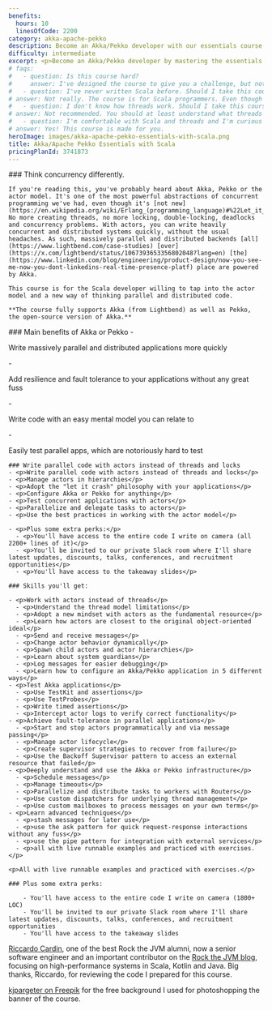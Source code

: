```yaml
---
benefits:
  hours: 10
  linesOfCode: 2200
category: akka-apache-pekko
description: Become an Akka/Pekko developer with our essentials course. Master the fundamentals of Akka/Pekko with Scala and distributed JVM applications through clear lessons, practical exercises, and a smooth learning curve. Ideal for those with some programming experience, this course will quickly equip you with essential skills to effectively tackle real-world distributed challenges.
difficulty: intermediate
excerpt: <p>Become an Akka/Pekko developer by mastering the essentials of Akka/Pekko with Scala and distributed JVM applications with our comprehensive, hands-on course</p> # TODO: Also with classic actors.
# faqs:
#   - question: Is this course hard?
#     answer: I've designed the course to give you a challenge, but not too much that it becomes frustrating. In case you struggle with something, we have a whole group on Slack for discussions, and I'm responsive.
#   - question: I've never written Scala before. Should I take this course?
# answer: Not really. The course is for Scala programmers. Even though we do a bit of a recap at the beginning of the course to make sure we're all on the same page, that part is not enough to give you confident skills with Scala if you've never seen it before.
#   - question: I don't know how threads work. Should I take this course?
# answer: Not recommended. You should at least understand what threads are and how a normal computer can do multiple things at the same time.
#   - question: I'm comfortable with Scala and threads and I'm curious about this actor model. Should I take this course?
# answer: Yes! This course is made for you.
heroImage: images/akka-apache-pekko-essentials-with-scala.png
title: Akka/Apache Pekko Essentials with Scala
pricingPlanId: 3741873
---
```



<CourseLayout>
  <Fragment slot="goal">
    ### Think concurrency differently.

    If you're reading this, you've probably heard about Akka, Pekko or the actor model. It's one of the most powerful abstractions of concurrent programming we've had, even though it's [not new](https://en.wikipedia.org/wiki/Erlang_(programming_language)#%22Let_it_Crash%22_coding_style). No more creating threads, no more locking, double-locking, deadlocks and concurrency problems. With actors, you can write heavily concurrent and distributed systems quickly, without the usual headaches. As such, massively parallel and distributed backends [all](https://www.lightbend.com/case-studies) [over](https://x.com/lightbend/status/1067393653356802048?lang=en) [the](https://www.linkedin.com/blog/engineering/product-design/now-you-see-me-now-you-dont-linkedins-real-time-presence-platf) place are powered by Akka.

    This course is for the Scala developer willing to tap into the actor model and a new way of thinking parallel and distributed code.

    **The course fully supports Akka (from Lightbend) as well as Pekko, the open-source version of Akka.**

  </Fragment>
  <Fragment slot="skills">
    ### Main benefits of Akka or Pekko
    - <p>Write massively parallel and distributed applications more quickly</p>
    - <p>Add resilience and fault tolerance to your applications without any great fuss</p>
    - <p>Write code with an easy mental model you can relate to</p>
    - <p>Easily test parallel apps, which are notoriously hard to test</p>

    ### Write parallel code with actors instead of threads and locks
    - <p>Write parallel code with actors instead of threads and locks</p>
    - <p>Manage actors in hierarchies</p>
    - <p>Adopt the "let it crash" philosophy with your applications</p>
    - <p>Configure Akka or Pekko for anything</p>
    - <p>Test concurrent applications with actors</p>
    - <p>Parallelize and delegate tasks to actors</p>
    - <p>Use the best practices in working with the actor model</p>

    - <p>Plus some extra perks:</p>
      - <p>You'll have access to the entire code I write on camera (all 2200+ lines of it)</p>
      - <p>You'll be invited to our private Slack room where I'll share latest updates, discounts, talks, conferences, and recruitment opportunities</p>
      - <p>You'll have access to the takeaway slides</p>

    ### Skills you'll get:

    - <p>Work with actors instead of threads</p>
      - <p>Understand the thread model limitations</p>
      - <p>Adopt a new mindset with actors as the fundamental resource</p>
      - <p>Learn how actors are closest to the original object-oriented ideal</p>
      - <p>Send and receive messages</p>
      - <p>Change actor behavior dynamically</p>
      - <p>Spawn child actors and actor hierarchies</p>
      - <p>Learn about system guardians</p>
      - <p>Log messages for easier debugging</p>
      - <p>Learn how to configure an Akka/Pekko application in 5 different ways</p>
    - <p>Test Akka applications</p>
      - <p>Use TestKit and assertions</p>
      - <p>Use TestProbes</p>
      - <p>Write timed assertions</p>
      - <p>Intercept actor logs to verify correct functionality</p>
    - <p>Achieve fault-tolerance in parallel applications</p>
      - <p>Start and stop actors programmatically and via message passing</p>
      - <p>Manage actor lifecycle</p>
      - <p>Create supervisor strategies to recover from failure</p>
      - <p>Use the Backoff Supervisor pattern to access an external resource that failed</p>
    - <p>Deeply understand and use the Akka or Pekko infrastructure</p>
      - <p>Schedule messages</p>
      - <p>Manage timeouts</p>
      - <p>Parallelize and distribute tasks to workers with Routers</p>
      - <p>Use custom dispatchers for underlying thread management</p>
      - <p>Use custom mailboxes to process messages on your own terms</p>
    - <p>Learn advanced techniques</p>
      - <p>stash messages for later use</p>
      - <p>use the ask pattern for quick request-response interactions without any fuss</p>
      - <p>use the pipe pattern for integration with external services</p>
      - <p>all with live runnable examples and practiced with exercises.</p>

    <p>All with live runnable examples and practiced with exercises.</p>

    ### Plus some extra perks:

        - You'll have access to the entire code I write on camera (1800+ LOC)
        - You'll be invited to our private Slack room where I'll share latest updates, discounts, talks, conferences, and recruitment opportunities
        - You'll have access to the takeaway slides

  </Fragment>
  <Fragment slot="thanks">
    <p><a href="https://www.linkedin.com/in/riccardocardin/">Riccardo Cardin</a>, one of the best Rock the JVM alumni, now a senior software engineer and an important contributor on the <a href="/articles">Rock the JVM blog</a>, focusing on high-performance systems in Scala, Kotlin and Java. Big thanks, Riccardo, for reviewing the code I prepared for this course.</p>
    <p><a href="https://www.freepik.com/free-photo/3d-render-spotlights-grunge-brick-wall_1202914.htm">kjpargeter on Freepik</a> for the free background I used for photoshopping the banner of the course.</p>

  </Fragment>
</CourseLayout>
